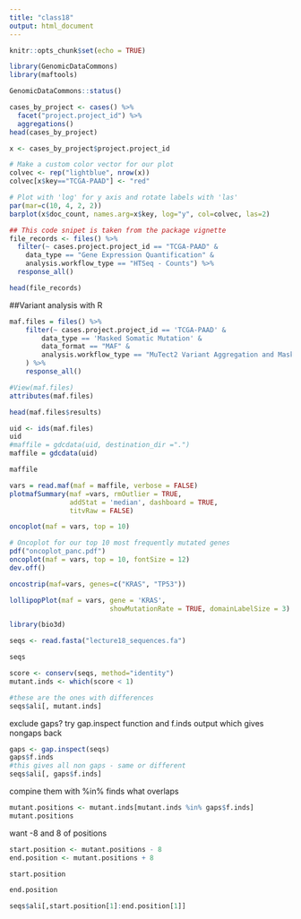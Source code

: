 ```yaml
---
title: "class18"
output: html_document
---
```


```r
knitr::opts_chunk$set(echo = TRUE)
```

```r
library(GenomicDataCommons)
library(maftools)
```

```r
GenomicDataCommons::status()
```

```r
cases_by_project <- cases() %>%
  facet("project.project_id") %>%
  aggregations()
head(cases_by_project)
```

```r
x <- cases_by_project$project.project_id

# Make a custom color vector for our plot
colvec <- rep("lightblue", nrow(x))
colvec[x$key=="TCGA-PAAD"] <- "red"

# Plot with 'log' for y axis and rotate labels with 'las'
par(mar=c(10, 4, 2, 2))
barplot(x$doc_count, names.arg=x$key, log="y", col=colvec, las=2)
```

```r
## This code snipet is taken from the package vignette
file_records <- files() %>%
  filter(~ cases.project.project_id == "TCGA-PAAD" &
    data_type == "Gene Expression Quantification" &
    analysis.workflow_type == "HTSeq - Counts") %>%
  response_all()
```

```r
head(file_records)
```

##Variant analysis with R

```r
maf.files = files() %>%
    filter(~ cases.project.project_id == 'TCGA-PAAD' &
        data_type == 'Masked Somatic Mutation' &
        data_format == "MAF" &
        analysis.workflow_type == "MuTect2 Variant Aggregation and Masking"
    ) %>%
    response_all()

#View(maf.files)
attributes(maf.files)
```

```r
head(maf.files$results)
```

```r
uid <- ids(maf.files)
uid
#maffile = gdcdata(uid, destination_dir =".")
maffile = gdcdata(uid)

maffile
```
```r
vars = read.maf(maf = maffile, verbose = FALSE)
plotmafSummary(maf =vars, rmOutlier = TRUE,
               addStat = 'median', dashboard = TRUE,
               titvRaw = FALSE)
```

```r
oncoplot(maf = vars, top = 10)
```

```r
# Oncoplot for our top 10 most frequently mutated genes
pdf("oncoplot_panc.pdf")
oncoplot(maf = vars, top = 10, fontSize = 12)
dev.off()
```


```r
oncostrip(maf=vars, genes=c("KRAS", "TP53"))
```

```r
lollipopPlot(maf = vars, gene = 'KRAS', 
                         showMutationRate = TRUE, domainLabelSize = 3)
```

```r
library(bio3d)

seqs <- read.fasta("lecture18_sequences.fa")

seqs
```
```r
score <- conserv(seqs, method="identity")
mutant.inds <- which(score < 1)
```
```r
#these are the ones with differences
seqs$ali[, mutant.inds]
```
exclude gaps?
try gap.inspect function and f.inds output which gives nongaps back
```r
gaps <- gap.inspect(seqs)
gaps$f.inds
#this gives all non gaps - same or different
seqs$ali[, gaps$f.inds]
```

compine them with %in% finds what overlaps
```r
mutant.positions <- mutant.inds[mutant.inds %in% gaps$f.inds]
mutant.positions
```

want -8 and 8 of positions
```r
start.position <- mutant.positions - 8
end.position <- mutant.positions + 8 
```

```r
start.position
```
```r
end.position
```
```r
seqs$ali[,start.position[1]:end.position[1]]
```




